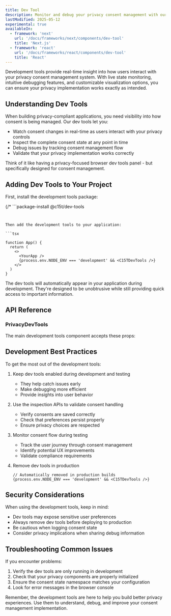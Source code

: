 ```yaml
---
title: Dev Tool
description: Monitor and debug your privacy consent management with our development tools, designed to help you build with confidence.
lastModified: 2025-05-12
experimental: true
availableIn:
  - framework: 'next'
    url: '/docs/frameworks/next/components/dev-tool'
    title: 'Next.js'
  - framework: 'react'
    url: '/docs/frameworks/react/components/dev-tool'
    title: 'React'
---
```


Development tools provide real-time insight into how users interact with your privacy consent management system. With live state monitoring, intuitive debugging features, and customizable visualization options, you can ensure your privacy implementation works exactly as intended.

## Understanding Dev Tools

When building privacy-compliant applications, you need visibility into how consent is being managed. Our dev tools let you:

- Watch consent changes in real-time as users interact with your privacy controls
- Inspect the complete consent state at any point in time
- Debug issues by tracking consent management flow
- Validate that your privacy implementation works correctly

Think of it like having a privacy-focused browser dev tools panel - but specifically designed for consent management.

## Adding Dev Tools to Your Project

First, install the development tools package:

{/* ```package-install
@c15t/dev-tools
``` */}


Then add the development tools to your application:

```tsx

function App() {
  return (
    <>
      <YourApp />
      {process.env.NODE_ENV === 'development' && <C15TDevTools />}
    </>
  )
}
```

The dev tools will automatically appear in your application during development. They're designed to be unobtrusive while still providing quick access to important information.


## API Reference

### PrivacyDevTools

The main development tools component accepts these props:

<auto-type-table path="../../../node_modules/@c15t/dev-tools/src/dev-tool.tsx" name="ConsentManagerProviderProps" />


## Development Best Practices

To get the most out of the development tools:

1. Keep dev tools enabled during development and testing
   - They help catch issues early
   - Make debugging more efficient
   - Provide insights into user behavior

2. Use the inspection APIs to validate consent handling
   - Verify consents are saved correctly
   - Check that preferences persist properly
   - Ensure privacy choices are respected

3. Monitor consent flow during testing
   - Track the user journey through consent management
   - Identify potential UX improvements
   - Validate compliance requirements

4. Remove dev tools in production
   ```tsx
   // Automatically removed in production builds
   {process.env.NODE_ENV === 'development' && <C15TDevTools />}
   ```

## Security Considerations

When using the development tools, keep in mind:

- Dev tools may expose sensitive user preferences
- Always remove dev tools before deploying to production
- Be cautious when logging consent state
- Consider privacy implications when sharing debug information


## Troubleshooting Common Issues

If you encounter problems:

1. Verify the dev tools are only running in development
2. Check that your privacy components are properly initialized
3. Ensure the consent state namespace matches your configuration
4. Look for error messages in the browser console

Remember, the development tools are here to help you build better privacy experiences. Use them to understand, debug, and improve your consent management implementation.